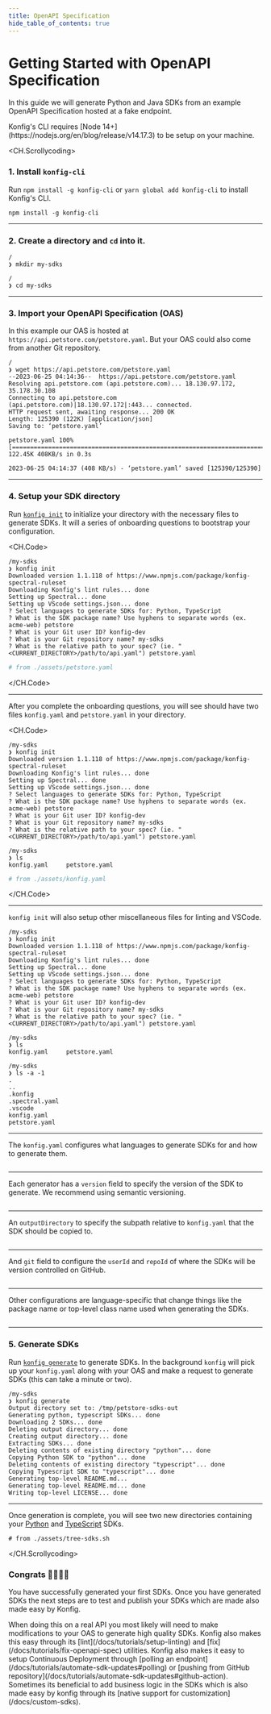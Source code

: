 ```yaml
---
title: OpenAPI Specification
hide_table_of_contents: true
---
```



# Getting Started with OpenAPI Specification

In this guide we will generate Python and Java SDKs from an example
OpenAPI Specification hosted at a fake endpoint.

<Admonition type="info" title="System Requirement">
  Konfig's CLI requires [Node 14+](https://nodejs.org/en/blog/release/v14.17.3)
  to be setup on your machine.
</Admonition>

<CH.Scrollycoding>

### 1. Install `konfig-cli`

Run `npm install -g konfig-cli` or `yarn global add konfig-cli` to install Konfig's CLI.

```shell CLI
npm install -g konfig-cli
```

---

### 2. Create a directory and `cd` into it.

```shell CLI
/
❯ mkdir my-sdks

/
❯ cd my-sdks
```

---

### 3. Import your OpenAPI Specification (OAS)

In this example our OAS is hosted at `https://api.petstore.com/petstore.yaml`.
But your OAS could also come from another Git repository.

```shell CLI focus=2
/
❯ wget https://api.petstore.com/petstore.yaml
--2023-06-25 04:14:36--  https://api.petstore.com/petstore.yaml
Resolving api.petstore.com (api.petstore.com)... 18.130.97.172, 35.178.30.108
Connecting to api.petstore.com (api.petstore.com)|18.130.97.172|:443... connected.
HTTP request sent, awaiting response... 200 OK
Length: 125390 (122K) [application/json]
Saving to: ‘petstore.yaml’

petstore.yaml 100%[=================================================================================================>] 122.45K 408KB/s in 0.3s

2023-06-25 04:14:37 (408 KB/s) - ‘petstore.yaml’ saved [125390/125390]

```

---

### 4. Setup your SDK directory

Run [`konfig init`](focus://2) to initialize your directory with the necessary
files to generate SDKs. It will a series of onboarding questions to bootstrap
your configuration.

<CH.Code>

```shell CLI
/my-sdks
❯ konfig init
Downloaded version 1.1.118 of https://www.npmjs.com/package/konfig-spectral-ruleset
Downloading Konfig's lint rules... done
Setting up Spectral... done
Setting up VScode settings.json... done
? Select languages to generate SDKs for: Python, TypeScript
? What is the SDK package name? Use hyphens to separate words (ex. acme-web) petstore
? What is your Git user ID? konfig-dev
? What is your Git repository name? my-sdks
? What is the relative path to your spec? (ie. "<CURRENT_DIRECTORY>/path/to/api.yaml") petstore.yaml
```

```yaml petstore.yaml
# from ./assets/petstore.yaml
```

</CH.Code>

---

After you complete the onboarding questions, you will
see should have two files `konfig.yaml` and `petstore.yaml` in your directory.

<CH.Code>

```shell CLI focus=13:15
/my-sdks
❯ konfig init
Downloaded version 1.1.118 of https://www.npmjs.com/package/konfig-spectral-ruleset
Downloading Konfig's lint rules... done
Setting up Spectral... done
Setting up VScode settings.json... done
? Select languages to generate SDKs for: Python, TypeScript
? What is the SDK package name? Use hyphens to separate words (ex. acme-web) petstore
? What is your Git user ID? konfig-dev
? What is your Git repository name? my-sdks
? What is the relative path to your spec? (ie. "<CURRENT_DIRECTORY>/path/to/api.yaml") petstore.yaml

/my-sdks
❯ ls
konfig.yaml     petstore.yaml
```

```yaml konfig.yaml
# from ./assets/konfig.yaml
```

</CH.Code>

---

`konfig init` will also setup other miscellaneous files for linting and VSCode.

```shell CLI focus=17:25
/my-sdks
❯ konfig init
Downloaded version 1.1.118 of https://www.npmjs.com/package/konfig-spectral-ruleset
Downloading Konfig's lint rules... done
Setting up Spectral... done
Setting up VScode settings.json... done
? Select languages to generate SDKs for: Python, TypeScript
? What is the SDK package name? Use hyphens to separate words (ex. acme-web) petstore
? What is your Git user ID? konfig-dev
? What is your Git repository name? my-sdks
? What is the relative path to your spec? (ie. "<CURRENT_DIRECTORY>/path/to/api.yaml") petstore.yaml

/my-sdks
❯ ls
konfig.yaml     petstore.yaml

/my-sdks
❯ ls -a -1
.
..
.konfig
.spectral.yaml
.vscode
konfig.yaml
petstore.yaml
```

---

The `konfig.yaml` configures what languages to generate SDKs for and how to generate them.

```yaml konfig.yaml

```

---

Each generator has a `version` field to specify the version of the SDK to
generate. We recommend using semantic versioning.

```yaml konfig.yaml focus=7,16

```

---

An `outputDirectory` to specify the subpath relative to `konfig.yaml` that the SDK should be copied to.

```yaml konfig.yaml focus=10,18

```

---

And `git` field to configure the `userId` and `repoId` of where the SDKs will be version controlled on GitHub.

```yaml konfig.yaml focus=12:14,20:22

```

---

Other configurations are language-specific that change things like the package
name or top-level class name used when generating the SDKs.

```yaml konfig.yaml focus=8:9,11,17,19

```

---

### 5. Generate SDKs

Run [`konfig generate`](focus://2) to generate SDKs. In the background `konfig`
will pick up your `konfig.yaml` along with your OAS and make a request to
generate SDKs (this can take a minute or two).

```shell CLI
/my-sdks
❯ konfig generate
Output directory set to: /tmp/petstore-sdks-out
Generating python, typescript SDKs... done
Downloading 2 SDKs... done
Deleting output directory... done
Creating output directory... done
Extracting SDKs... done
Deleting contents of existing directory "python"... done
Copying Python SDK to "python"... done
Deleting contents of existing directory "typescript"... done
Copying Typescript SDK to "typescript"... done
Generating top-level README.md...
Generating top-level README.md... done
Writing top-level LICENSE... done
```

---

Once generation is complete, you will see two new directories containing your
[Python](focus://CLI#11:20) and [TypeScript](focus://CLI#21:40) SDKs.

```shell CLI
# from ./assets/tree-sdks.sh
```

</CH.Scrollycoding>

### Congrats 🎉🎉🎉🎉

You have successfully generated your first SDKs. Once you have generated
SDKs the next steps are to test and publish your SDKs which are made also made
easy by Konfig.

<Admonition type="info">
  When doing this on a real API you most likely will need to make modifications
  to your OAS to generate high quality SDKs. Konfig also makes this easy through
  its [lint](/docs/tutorials/setup-linting) and
  [fix](/docs/tutorials/fix-openapi-spec) utilities. Konfig also makes it easy
  to setup Continuous Deployment through [polling an
  endpoint](/docs/tutorials/automate-sdk-updates#polling) or [pushing from
  GitHub repository](/docs/tutorials/automate-sdk-updates#github-action).
  Sometimes its beneficial to add business logic in the SDKs which is also made
  easy by konfig through its [native support for
  customization](/docs/custom-sdks).
</Admonition>

<TalkWithUs />
